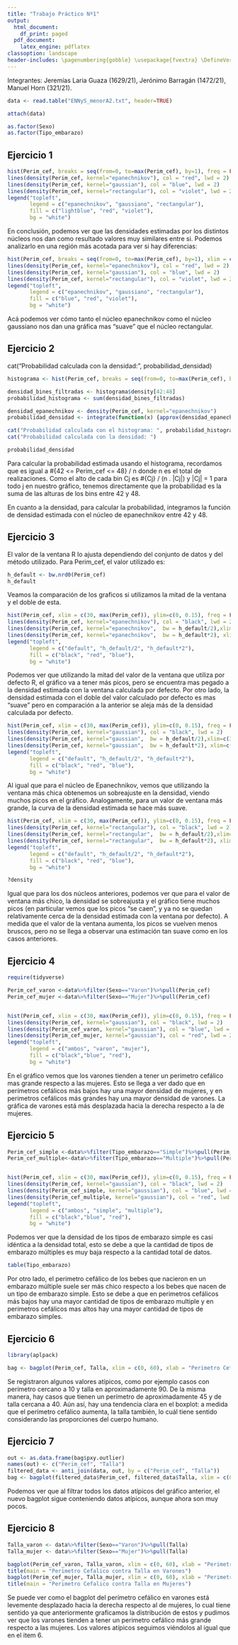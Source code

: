```yaml
---
title: "Trabajo Práctico Nº1"
output:
  html_document:
    df_print: paged
  pdf_document:
    latex_engine: pdflatex
classoption: landscape
header-includes: \pagenumbering{gobble} \usepackage{fvextra} \DefineVerbatimEnvironment{Highlighting}{Verbatim}{breaklines,commandchars=\\\{\}}
---
```


Integrantes: Jeremías Laria Guaza (1629/21), Jerónimo Barragán (1472/21), Manuel Horn (321/21).

```r
data <- read.table("ENNyS_menorA2.txt", header=TRUE)

attach(data)

as.factor(Sexo)
as.factor(Tipo_embarazo)

```

## Ejercicio 1

```r

hist(Perim_cef, breaks = seq(from=0, to=max(Perim_cef), by=1), freq = FALSE, col = "lightblue", main = "Comparacion de nucleos", xlab = "Perimetro Cefalico", ylab = "Densidad")
lines(density(Perim_cef, kernel="epanechnikov"), col = "red", lwd = 2)
lines(density(Perim_cef, kernel="gaussian"), col = "blue", lwd = 2)
lines(density(Perim_cef, kernel="rectangular"), col = "violet", lwd = 2)
legend("topleft", 
       legend = c("epanechnikov", "gaussiano", "rectangular"), 
       fill = c("lightblue", "red", "violet"),  
       bg = "white")

```

En conclusión, podemos ver que las densidades estimadas por los distintos núcleos nos dan como resultado valores muy similares entre si. Podemos analizarlo en una región más acotada para ver si hay diferencias:

```r

hist(Perim_cef, breaks = seq(from=0, to=max(Perim_cef), by=1), xlim = c(42, 48), ylim=c(0, 0.15), freq = FALSE, col = "lightblue", main = "Comparacion de nucleos", xlab = "Perimetro Cefalico", ylab = "Densidad")
lines(density(Perim_cef, kernel="epanechnikov"), col = "red", lwd = 2)
lines(density(Perim_cef, kernel="gaussian"), col = "blue", lwd = 2)
lines(density(Perim_cef, kernel="rectangular"), col = "violet", lwd = 2)
legend("topleft", 
       legend = c("epanechnikov", "gaussiano", "rectangular"), 
       fill = c("blue", "red", "violet"),  
       bg = "white")

```

Acá podemos ver cómo tanto el núcleo epanechnikov como el núcleo gaussiano nos dan una gráfica mas "suave" que el núcleo rectangular.

## Ejercicio 2

cat("Probabilidad calculada con la densidad: ", probabilidad_densidad)

```r

histograma <- hist(Perim_cef, breaks = seq(from=0, to=max(Perim_cef), by=1), freq = FALSE, col = "lightblue")

densidad_bines_filtradas <- histograma$density[42:48]
probabilidad_histograma <- sum(densidad_bines_filtradas)

densidad_epanechnikov <- density(Perim_cef, kernel="epanechnikov")
probabilidad_densidad <- integrate(function(x) {approx(densidad_epanechnikov$x, densidad_epanechnikov$y, xout=x)$y}, lower=42, upper=48)

cat("Probabilidad calculada con el histograma: ", probabilidad_histograma, "\n")
cat("Probabilidad calculada con la densidad: ")

probabilidad_densidad
```

Para calcular la probabilidad estimada usando el histograma, recordamos que es igual a #{42 \<= Perim_cef \<= 48} / n donde n es el total de realizaciones. Como el alto de cada bin Cj es #{Cj} / (n . \|Cj\|) y \|Cj\| = 1 para todo j en nuestro gráfico, tenemos directamente que la probabilidad es la suma de las alturas de los bins entre 42 y 48.

En cuanto a la densidad, para calcular la probabilidad, integramos la función de densidad estimada con el núcleo de epanechnikov entre 42 y 48.

## Ejercicio 3

El valor de la ventana R lo ajusta dependiendo del conjunto de datos y del método utilizado. Para Perim_cef, el valor utilizado es:

```r

h_default <- bw.nrd0(Perim_cef)
h_default

```

Veamos la comparación de los graficos si utilizamos la mitad de la ventana y el doble de esta.

```r

hist(Perim_cef, xlim = c(30, max(Perim_cef)), ylim=c(0, 0.15), freq = FALSE, col = "lightblue", main = "Comparacion de ventanas: Nucleo Epanechnikov", xlab = "Perimetro Cefalico", ylab = "Densidad")
lines(density(Perim_cef, kernel="epanechnikov"), col = "black", lwd = 2)
lines(density(Perim_cef, kernel="epanechnikov",  bw = h_default/2),xlim=c(30,50) , col = "red", lwd = 2)
lines(density(Perim_cef, kernel="epanechnikov",  bw = h_default*2), xlim=c(30,50), col = "blue", lwd = 2)
legend("topleft", 
       legend = c("default", "h_default/2", "h_default*2"), 
       fill = c("black", "red", "blue"),  
       bg = "white")

```

Podemos ver que utilizando la mitad del valor de la ventana que utiliza por defecto R, el gráfico va a tener más picos, pero se encuentra mas pegado a la densidad estimada con la ventana calculada por defecto. Por otro lado, la densidad estimada con el doble del valor calculado por defecto es mas "suave" pero en comparación a la anterior se aleja más de la densidad calculada por defecto.

```r

hist(Perim_cef, xlim = c(30, max(Perim_cef)), ylim=c(0, 0.15), freq = FALSE, col = "lightblue", main = "Comparacion de ventanas: Nucleo Gaussiano", xlab = "Perimetro Cefalico", ylab = "Densidad")
lines(density(Perim_cef, kernel="gaussian"), col = "black", lwd = 2)
lines(density(Perim_cef, kernel="gaussian",  bw = h_default/2),xlim=c(30,50) , col = "red", lwd = 2)
lines(density(Perim_cef, kernel="gaussian",  bw = h_default*2), xlim=c(30,50), col = "blue", lwd = 2)
legend("topleft", 
       legend = c("default", "h_default/2", "h_default*2"), 
       fill = c("black", "red", "blue"),  
       bg = "white")

```

Al igual que para el núcleo de Epanechnikov, vemos que utilizando la ventana más chica obtenemos un sobreajuste en la densidad, viendo muchos picos en el gráfico. Analogamente, para un valor de ventana más grande, la curva de la densidad estimada se hace más suave.

```r

hist(Perim_cef, xlim = c(30, max(Perim_cef)), ylim=c(0, 0.15), freq = FALSE, col = "lightblue", main = "Comparacion de ventanas: Nucleo Rectangular", xlab = "Perimetro Cefalico", ylab = "Densidad")
lines(density(Perim_cef, kernel="rectangular"), col = "black", lwd = 2)
lines(density(Perim_cef, kernel="rectangular",  bw = h_default/2),xlim=c(30,50) , col = "red", lwd = 2)
lines(density(Perim_cef, kernel="rectangular",  bw = h_default*2), xlim=c(30,50), col = "blue", lwd = 2)
legend("topleft", 
       legend = c("default", "h_default/2", "h_default*2"), 
       fill = c("black", "red", "blue"),  
       bg = "white")

?density
```

Igual que para los dos núcleos anteriores, podemos ver que para el valor de ventana más chico, la densidad se sobreajusta y el gráfico tiene muchos picos (en particular vemos que los picos "se caen", y ya no se quedan relativamente cerca de la densidad estimada con la ventana por defecto). A medida que el valor de la ventana aumenta, los picos se vuelven menos bruscos, pero no se llega a observar una estimación tan suave como en los casos anteriores.

## Ejercicio 4

```r

require(tidyverse)

```

```r

Perim_cef_varon <-data%>%filter(Sexo=="Varon")%>%pull(Perim_cef)
Perim_cef_mujer <-data%>%filter(Sexo=="Mujer")%>%pull(Perim_cef)


hist(Perim_cef, xlim = c(30, max(Perim_cef)), ylim=c(0, 0.15), freq = FALSE, col = "lightblue", main = "Comparacion de Densidades de Perimetro por Sexo", xlab = "Perimetro Cefalico", ylab = "Densidad")
lines(density(Perim_cef, kernel="gaussian"), col = "black", lwd = 2)
lines(density(Perim_cef_varon, kernel="gaussian"), col = "blue", lwd = 2)
lines(density(Perim_cef_mujer, kernel="gaussian"), col = "red", lwd = 2)
legend("topleft", 
       legend = c("ambos", "varon", "mujer"), 
       fill = c("black","blue", "red"),  
       bg = "white")


```

En el gráfico vemos que los varones tienden a tener un perimetro cefálico mas grande respecto a las mujeres. Esto se llega a ver dado que en perímetros cefálicos más bajos hay una mayor densidad de mujeres, y en perimetros cefálicos más grandes hay una mayor densidad de varones. La gráfica de varones está más desplazada hacia la derecha respecto a la de mujeres.

## Ejercicio 5

```r

Perim_cef_simple <-data%>%filter(Tipo_embarazo=="Simple")%>%pull(Perim_cef)
Perim_cef_multiple<-data%>%filter(Tipo_embarazo=="Multiple")%>%pull(Perim_cef)


hist(Perim_cef, xlim = c(30, max(Perim_cef)), ylim=c(0, 0.15), freq = FALSE, col = "lightblue", main = "Comparacion de Densidades de Perimetro por Tipo de Embarazo", xlab = "Perimetro Cefalico", ylab = "Densidad")
lines(density(Perim_cef, kernel="gaussian"), col = "black", lwd = 2)
lines(density(Perim_cef_simple, kernel="gaussian"), col = "blue", lwd = 2)
lines(density(Perim_cef_multiple, kernel="gaussian"), col = "red", lwd = 2)
legend("topleft", 
       legend = c("ambos", "simple", "multiple"), 
       fill = c("black","blue", "red"),  
       bg = "white")


```

Podemos ver que la densidad de los tipos de embarazo simple es casi idéntica a la densidad total, esto se debe a que la cantidad de tipos de embarazo múltiples es muy baja respecto a la cantidad total de datos.

```r

table(Tipo_embarazo)

```

Por otro lado, el perimetro cefálico de los bebes que nacieron en un embarazo múltiple suele ser más chico respecto a los bebes que nacen de un tipo de embarazo simple. Esto se debe a que en perimetros cefálicos más bajos hay una mayor cantidad de tipos de embarazo multiple y en perimetros cefálicos mas altos hay una mayor cantidad de tipos de embarazo simples.

## Ejercicio 6

```r

library(aplpack)

```

```r

bag <- bagplot(Perim_cef, Talla, xlim = c(0, 60), xlab = "Perimetro Cefalico", ylab = "Talla")

```

Se registraron algunos valores atípicos, como por ejemplo casos con perímetro cercano a 10 y talla en aproximadamente 90. De la misma manera, hay casos que tienen un perímetro de aproximadamente 45 y de talla cercana a 40. Aún así, hay una tendencia clara en el boxplot: a medida que el perímetro cefálico aumenta, la talla también, lo cuál tiene sentido considerando las proporciones del cuerpo humano.

## Ejercicio 7

```r

out <- as.data.frame(bag$pxy.outlier)
names(out) <- c("Perim_cef", "Talla")
filtered_data <- anti_join(data, out, by = c("Perim_cef", "Talla"))
bag <- bagplot(filtered_data$Perim_cef, filtered_data$Talla, xlim = c(0, 60), ylim = c(40,120), xlab = "Perimetro Cefalico", ylab = "Talla")

```

Podemos ver que al filtrar todos los datos atípicos del gráfico anterior, el nuevo bagplot sigue conteniendo datos atípicos, aunque ahora son muy pocos. 

## Ejercicio 8

```r

Talla_varon <- data%>%filter(Sexo=="Varon")%>%pull(Talla)
Talla_mujer <- data%>%filter(Sexo=="Mujer")%>%pull(Talla)

bagplot(Perim_cef_varon, Talla_varon, xlim = c(0, 60), xlab = "Perimetro Cefalico", ylab = "Talla")
title(main = "Perimetro Cefalico contra Talla en Varones")
bagplot(Perim_cef_mujer, Talla_mujer, xlim = c(0, 60), xlab = "Perimetro Cefalico", ylab = "Talla")
title(main = "Perimetro Cefalico contra Talla en Mujeres")

```

Se puede ver como el bagplot del perímetro cefálico en varones está levemente desplazado hacia la derecha respecto al de mujeres, lo cual tiene sentido ya que anteriormente graficamos la distribución de estos y pudimos ver que los varones tienden a tener un perimetro cefálico más grande respecto a las mujeres. Los valores atípicos seguimos viéndolos al igual que en el item 6.
